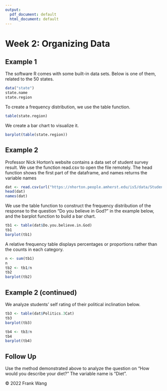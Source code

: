 ```yaml
---
output:
  pdf_document: default
  html_document: default
---
```

# Week 2: Organizing Data

## Example 1

The software R comes with some built-in data sets.  Below is one of them,
related to the 50 states.

```r
data("state")
state.name
state.region
```

To create a frequency distribution, we use the table function.

```r
table(state.region)
```

We create a bar chart to visualize it.

```r
barplot(table(state.region))
```


## Example 2

Professor Nick Horton's website contains a data set of student survey 
result.  We use the function read.csv to open the file remotely.  The
head function shows the first part of the dataframe, and names returns 
the variable names

```r
dat <- read.csv(url("https://nhorton.people.amherst.edu/is5/data/Student_survey.csv"))
head(dat)
names(dat)
```

We use the table function to construct the frequency distribution of the
response to the question "Do you believe in God?" in the example below, and
the barplot function to build a bar chart.  

```r
tb1 <- table(dat$Do.you.believe.in.God)
tb1
barplot(tb1)
```

A relative frequency table displays percentages or proportions rather than
the counts in each category.  

```r
n <- sum(tb1)
n
tb2 <- tb1/n
tb2
barplot(tb2)
```

## Example 2 (continued)

We analyze students' self rating of their political inclination below.

```r
tb3 <- table(dat$Politics.3Cat)
tb3
barplot(tb3)

tb4 <- tb3/n
tb4
barplot(tb4)
```

## Follow Up

Use the method demonstrated above to analyze the question on "How would
you describe your diet?"  The variable name is "Diet".  

&copy; 2022 Frank Wang 

